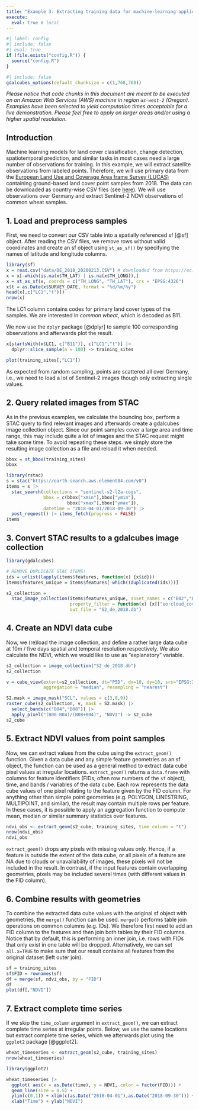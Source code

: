 ```yaml
---
title: "Example 3: Extracting training data for machine-learning applications"
execute: 
  eval: true # local
---
```


```r
#| label: config
#| include: false
#| eval: true
if (file.exists("config.R")) {
  source("config.R")
}
```

```r
#| include: false
gdalcubes_options(default_chunksize = c(1,768,768))
```


*Please notice that code chunks in this document are meant to be executed on an Amazon Web Services (AWS) machine in region `us-west-2` (Oregon). Examples have been selected to yield computation times acceptable for a live demonstration. Please feel free to apply on larger areas and/or using a higher spatial resolution.*


## Introduction

Machine learning models for land cover classification, change detection, spatiotemporal prediction, and similar tasks in most cases need a large number of observations for training. In this example, we will extract satellite observations from labeled points. Therefore, we will use primary data from the [European Land Use and Coverage Area frame Survey (LUCAS)](https://ec.europa.eu/eurostat/web/lucas/) containing ground-based land cover point samples from 2018. The data can be downloaded as country-wise CSV files (see [here](https://ec.europa.eu/eurostat/de/web/lucas/data/primary-data/2018)). We will use observations over Germany and extract Sentinel-2 NDVI observations of common wheat samples.

## 1. Load and preprocess samples

First, we need to convert our CSV table into a spatially referenced sf [@sf] object. 
After reading the CSV files, we remove rows without valid coordinates and create an sf object using `st_as_sf()` by specifying the names of latitude and longitude columns.

```r
library(sf)
x = read.csv("data/DE_2018_20200213.CSV") # downloaded from https://ec.europa.eu/eurostat/cache/lucas/DE_2018_20200213.CSV
x = x[-which(is.na(x$TH_LAT) | is.na(x$TH_LONG)),]
x = st_as_sf(x, coords = c("TH_LONG", "TH_LAT"), crs = "EPSG:4326")
x$t = as.Date(x$SURVEY_DATE, format = "%d/%m/%y") 
head(x[,c("LC1","t")])
nrow(x)
```

The LC1 column contains codes for primary land cover types of the samples. We are interested in _common wheat_, which is decoded as B11. 

We now use the `dplyr` package [@dplyr] to sample 100 corresponding observations and afterwards plot the result.
```r
x[startsWith(x$LC1, c("B11")), c("LC1","t")] |>
  dplyr::slice_sample(n = 100) -> training_sites

plot(training_sites[,"LC1"])
```

As expected from random sampling, points are scattered all over Germany, i.e., we need to load a lot of Sentinel-2 images though only extracting single values.


## 2. Query related images from STAC

As in the previous examples, we calculate the bounding box, perform a STAC query to find relevant images and afterwards create a gdalcubes image collection object. Since our point samples cover a large area and time range, this may include quite a lot of images and the STAC request might take some time. To avoid repeating these steps. we simply store the resulting image collection as a file and reload it when needed. 


```r
bbox = st_bbox(training_sites) 
bbox

library(rstac)
s = stac("https://earth-search.aws.element84.com/v0")
items = s |>
  stac_search(collections = "sentinel-s2-l2a-cogs",
              bbox = c(bbox["xmin"],bbox["ymin"],
                       bbox["xmax"],bbox["ymax"]), 
              datetime = "2018-04-01/2018-09-30") |>
  post_request() |> items_fetch(progress = FALSE)
items
```

## 3. Convert STAC results to a gdalcubes image collection
```r
library(gdalcubes)

# REMOVE DUPLICATE STAC ITEMS!
ids = unlist(lapply(items$features, function(x) {x$id}))
items$features_unique = items$features[-which((duplicated(ids)))]

s2_collection = 
  stac_image_collection(items$features_unique, asset_names = c("B02","B03","B04","B08","SCL"),
                        property_filter = function(x) {x[["eo:cloud_cover"]] < 10},
                        out_file = "S2_de_2018.db")
```



## 4. Create an NDVI data cube

Now, we (re)load the image collection, and define a rather large data cube at 10m / five days spatial and temporal resolution respectively. We also calculate the NDVI, which we would like to use as "explanatory" variable. 


```r
s2_collection = image_collection("S2_de_2018.db")
s2_collection
```

```r
v = cube_view(extent=s2_collection, dt="P5D", dx=10, dy=10, srs="EPSG:3857", 
              aggregation = "median", resampling = "nearest")

S2.mask = image_mask("SCL", values = c(3,8,9))
raster_cube(s2_collection, v, mask = S2.mask) |> 
  select_bands(c("B04","B08")) |>
  apply_pixel("(B08-B04)/(B08+B04)", "NDVI") -> s2_cube
s2_cube
```




## 5. Extract NDVI values from point samples

Now, we can extract values from the cube using the `extract_geom()` function. Given a data cube and any simple feature geometries as an sf object, the function can be used as a general method to extract data cube pixel values at irregular locations. `extract_geom()` returns a `data.frame` with columns for feature identifiers (FIDs, often row numbers of the `sf` object), time, and bands / variables of the data cube. Each row represents the data cube values of one pixel relating to the feature given by the FID column. For anything other than simple point geometries (e.g. POLYGON, LINESTRING, MULTIPOINT, and similar), the result may contain multiple rows per feature. In these cases, it is possible to apply an aggregation function to compute mean, median or similar summary statistics over features.

```r
ndvi_obs <- extract_geom(s2_cube, training_sites, time_column = "t")
nrow(ndvi_obs)
ndvi_obs
```

`extract_geom()` drops any pixels with missing values only. Hence, if a feature is outside the extent of the data cube, or all pixels of a feature are NA due to clouds or unavailability of images, these pixels will not be included in the result. In contrast, if the input features contain overlapping geometries, pixels may be included several times (with different values in the FID column).



## 6. Combine results with geometries

To combine the extracted data cube values with the original sf object with geometries, the `merge()` function can be used. `merge()` performs table join operations on common columns (e.g. IDs). We therefore first need to add an FID column to the features and then join both tables by their FID columns. Notice that by default, this is performing an inner join, i.e. rows with FIDs that only exist in one table will be dropped. Alternatively, we can set `all.x=TRUE` to make sure that our result contains all features from the original dataset (left outer join).

```r
sf = training_sites
sf$FID = rownames(sf)
df = merge(sf, ndvi_obs, by = "FID")
df
plot(df[,"NDVI"])
```


## 7. Extract complete time series

If we skip the `time_column` argument in `extract_geom()`, we can extract complete time series at irregular points. 
Below, we use the same locations but extract complete time series, which we afterwards plot using the `ggplot2` package [@ggplot2].

```r
wheat_timeseries <- extract_geom(s2_cube, training_sites)
nrow(wheat_timeseries)

library(ggplot2)

wheat_timeseries |>
  ggplot( aes(x = as.Date(time), y = NDVI, color = factor(FID))) +
  geom_line(size = 0.5) + 
  ylim(c(0,1)) + xlim(c(as.Date("2018-04-01"),as.Date("2018-09-30"))) + 
  xlab("Time") + ylab("NDVI") 
```







